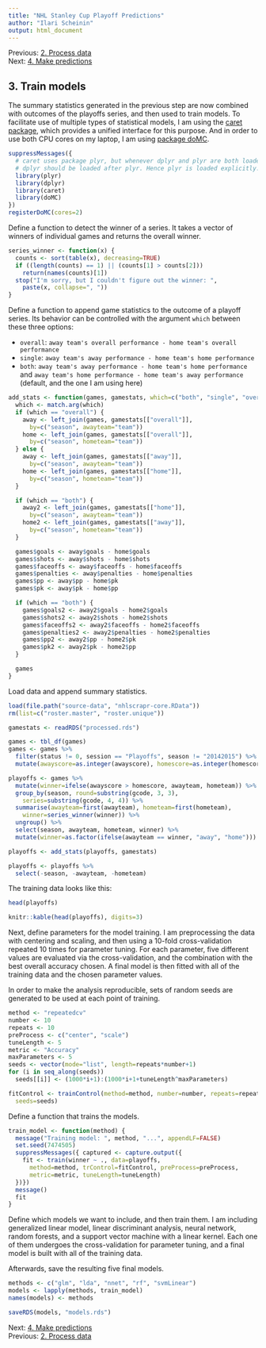 ```yaml
---
title: "NHL Stanley Cup Playoff Predictions"
author: "Ilari Scheinin"
output: html_document
---
```


Previous: [2. Process data](process.html)  
Next: [4. Make predictions](predict.html)

3. Train models
---------------

The summary statistics generated in the previous step are now combined with
outcomes of the playoffs series, and then used to train models. To facilitate
use of multiple types of statistical models, I am using the
[caret](https://github.com/topepo/caret)
[package](http://cran.r-project.org/web/packages/caret/), which provides a
unified interface for this purpose. And in order to use both CPU cores on my
laptop, I am using
[package doMC](http://cran.r-project.org/web/packages/doMC/).

```r
suppressMessages({
  # caret uses package plyr, but whenever dplyr and plyr are both loaded,
  # dplyr should be loaded after plyr. Hence plyr is loaded explicitly.
  library(plyr)
  library(dplyr)
  library(caret)
  library(doMC)
})
registerDoMC(cores=2)
```

Define a function to detect the winner of a series. It takes a vector of
winners of individual games and returns the overall winner.

```r
series_winner <- function(x) {
  counts <- sort(table(x), decreasing=TRUE)
  if ((length(counts) == 1) || (counts[1] > counts[2]))
    return(names(counts)[1])
  stop("I'm sorry, but I couldn't figure out the winner: ",
    paste(x, collapse=", "))
}
```

Define a function to append game statistics to the outcome of a playoff series.
Its behavior can be controlled with the argument `which` between these three
options:

* `overall`: `away team's overall performance - home team's overall performance`
* `single`: `away team's away performance - home team's home performance`
* `both`: `away team's away performance - home team's home performance` and
  `away team's home performance - home team's away performance`
   (default, and the one I am using here)

```r
add_stats <- function(games, gamestats, which=c("both", "single", "overall")) {
  which <- match.arg(which)
  if (which == "overall") {
    away <- left_join(games, gamestats[["overall"]],
      by=c("season", awayteam="team"))
    home <- left_join(games, gamestats[["overall"]],
      by=c("season", hometeam="team"))
  } else {
    away <- left_join(games, gamestats[["away"]],
      by=c("season", awayteam="team"))
    home <- left_join(games, gamestats[["home"]],
      by=c("season", hometeam="team"))
  }

  if (which == "both") {
    away2 <- left_join(games, gamestats[["home"]],
      by=c("season", awayteam="team"))
    home2 <- left_join(games, gamestats[["away"]],
      by=c("season", hometeam="team"))
  }

  games$goals <- away$goals - home$goals
  games$shots <- away$shots - home$shots
  games$faceoffs <- away$faceoffs - home$faceoffs
  games$penalties <- away$penalties - home$penalties
  games$pp <- away$pp - home$pk
  games$pk <- away$pk - home$pp

  if (which == "both") {
    games$goals2 <- away2$goals - home2$goals
    games$shots2 <- away2$shots - home2$shots
    games$faceoffs2 <- away2$faceoffs - home2$faceoffs
    games$penalties2 <- away2$penalties - home2$penalties
    games$pp2 <- away2$pp - home2$pk
    games$pk2 <- away2$pk - home2$pp
  }

  games
}
```

Load data and append summary statistics.

```r
load(file.path("source-data", "nhlscrapr-core.RData"))
rm(list=c("roster.master", "roster.unique"))

gamestats <- readRDS("processed.rds")

games <- tbl_df(games)
games <- games %>%
  filter(status != 0, session == "Playoffs", season != "20142015") %>%
  mutate(awayscore=as.integer(awayscore), homescore=as.integer(homescore))

playoffs <- games %>%
  mutate(winner=ifelse(awayscore > homescore, awayteam, hometeam)) %>%
  group_by(season, round=substring(gcode, 3, 3),
    series=substring(gcode, 4, 4)) %>%
  summarise(awayteam=first(awayteam), hometeam=first(hometeam),
    winner=series_winner(winner)) %>%
  ungroup() %>%
  select(season, awayteam, hometeam, winner) %>%
  mutate(winner=as.factor(ifelse(awayteam == winner, "away", "home")))

playoffs <- add_stats(playoffs, gamestats)

playoffs <- playoffs %>%
  select(-season, -awayteam, -hometeam)

```

The training data looks like this:

```r
head(playoffs)
```

```r
knitr::kable(head(playoffs), digits=3)
```

Next, define parameters for the model training. I am preprocessing the data
with centering and scaling, and then using a 10-fold cross-validation repeated
10 times for parameter tuning. For each parameter, five different values are
evaluated via the cross-validation, and the combination with the best overall
accuracy chosen. A final model is then fitted with all of the training data and
the chosen parameter values.

In order to make the analysis reproducible, sets of random seeds are generated
to be used at each point of training.

```r
method <- "repeatedcv"
number <- 10
repeats <- 10
preProcess <- c("center", "scale")
tuneLength <- 5
metric <- "Accuracy"
maxParameters <- 5
seeds <- vector(mode="list", length=repeats*number+1)
for (i in seq_along(seeds))
  seeds[[i]] <- (1000*i+1):(1000*i+1+tuneLength^maxParameters)

fitControl <- trainControl(method=method, number=number, repeats=repeats,
  seeds=seeds)
```

Define a function that trains the models.

```r
train_model <- function(method) {
  message("Training model: ", method, "...", appendLF=FALSE)
  set.seed(7474505)
  suppressMessages({ captured <- capture.output({
    fit <- train(winner ~ ., data=playoffs,
      method=method, trControl=fitControl, preProcess=preProcess,
      metric=metric, tuneLength=tuneLength)
  })})
  message()
  fit
}
```

Define which models we want to include, and then train them. I am including
generalized linear model, linear discriminant analysis, neural network, random
forests, and a support vector machine with a linear kernel. Each one of them
undergoes the cross-validation for parameter tuning, and a final model is built
with all of the training data.

Afterwards, save the resulting five final models.

```r
methods <- c("glm", "lda", "nnet", "rf", "svmLinear")
models <- lapply(methods, train_model)
names(models) <- methods

saveRDS(models, "models.rds")
```

Next: [4. Make predictions](predict.html)  
Previous: [2. Process data](process.html)

